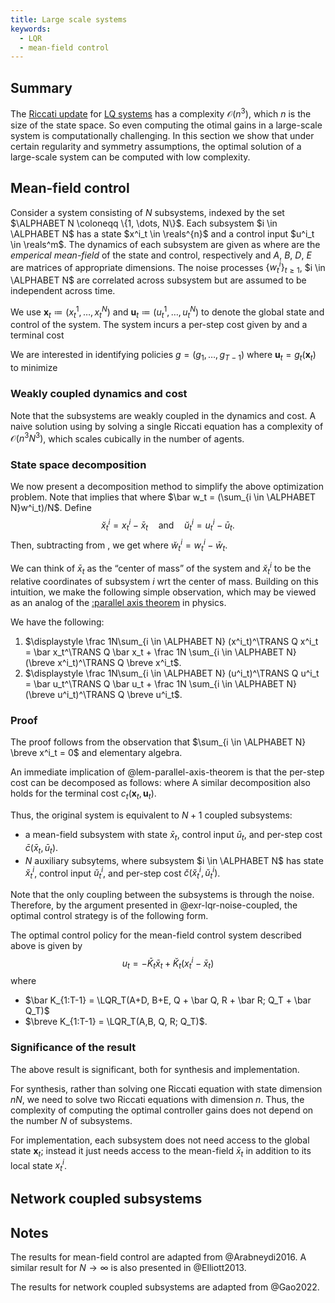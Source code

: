 ```yaml
---
title: Large scale systems
keywords:
  - LQR
  - mean-field control
---
```


:::{.callout-note icon=false appearance="simple"}
# <i class="bi bi-journal-text text-primary"></i> Summary
The [Riccati update] for [LQ systems] has a complexity $\mathcal O(n^3)$, which $n$ is the size of the state space. So even computing the otimal gains in a large-scale system is computationally challenging. In this section we show that under certain regularity and symmetry assumptions, the optimal solution of a large-scale system can be computed with low complexity. 
:::

[Riccati update]: lqr.qmd#def-Riccati-operator
[LQ systems]: lqr.qmd

## Mean-field control

Consider a system consisting of $N$ subsystems, indexed by the set $\ALPHABET N \coloneqq \{1, \dots, N\}$. Each subsystem $i \in \ALPHABET N$ has a state $x^i_t \in \reals^{n}$ and a control input $u^i_t \in \reals^m$. The dynamics of each subsystem are given as
\begin{equation}\label{eq:dynamics}
  x^i_{t+1} = A x^i_t + B u^i_t + D \bar x_t + E \bar u_t + w^i_t
\end{equation}
where 
\begin{equation}
  \bar x_t \coloneqq \frac 1N \sum_{i \in \ALPHABET N} x^i_t
  \quad\text{and}\quad
  \bar u_t \coloneqq \frac 1N \sum_{i \in \ALPHABET N} u^i_t
\end{equation}
are the _emperical mean-field_ of the state and control, respectively and $A$, $B$, $D$, $E$ are matrices of appropriate dimensions. The noise processes $\{w^i_t\}_{t \ge 1}$, $i \in \ALPHABET N$ are correlated across subsystem but are assumed to be independent across time. 

We use $\pmb x_t \coloneqq (x^1_t, \dots, x^N_t)$ and $\pmb u_t \coloneqq(u^1_t, \dots, u^N_t)$ to denote the global state and control of the system. The system incurs a per-step cost given by
\begin{equation}\label{eq:mf-cost}
  c(\pmb x_t, \pmb u_t) = 
  \bar x_t^\TRANS \bar Q \bar x_t + \bar u_t^\TRANS \bar R \bar u_t
  +
  \frac 1N \sum_{i \in \ALPHABET N}
  \bigl[
  (x^i_t)^\TRANS Q x^i_t + (u^i_t)^\TRANS R u^i_t
  \bigr]
\end{equation}
and a terminal cost
\begin{equation}\label{eq:mf-cost-T}
  c_T(\pmb x_T) = 
  \bar x_T^\TRANS \bar Q_T \bar x_T 
  +
  \frac 1N \sum_{i \in \ALPHABET N}
  (x^i_T)^\TRANS Q_T x^i_T 
\end{equation}

We are interested in identifying policies $g = (g_1, \dots, g_{T-1})$ where $\pmb u_t = g_t(\pmb x_t)$ to minimize
\begin{equation}\label{eq:performance}
  J(g) = \EXP^g\biggl[\sum_{t=1}^{T-1} c(\pmb x_t, \pmb u_t) + c_T(\pmb x_T)
  \biggr]
\end{equation}

:::{.callout-warning}
### Weakly coupled dynamics and cost

Note that the subsystems are weakly coupled in the dynamics and cost. A naive solution using by solving a single Riccati equation has a complexity of $\mathcal O(n^3 N^3)$, which scales cubically in the number of agents.
:::

### State space decomposition

We now present a decomposition method to simplify the above optimization problem. Note that \eqref{eq:dynamics} implies that
\begin{equation}\label{eq:mf-dynamics}
  \bar x_t = (A + D) \bar x_t + (B + E) \bar u_t + \bar w_t
\end{equation}
where $\bar w_t = (\sum_{i \in \ALPHABET N}w^i_t)/N$. Define
$$
  \breve x^i_t = x^i_t - \bar x_t
  \quad\text{and}\quad
  \breve u^i_t = u^i_t - \bar u_t.
$$
Then, subtracting \eqref{eq:mf-dynamics} from \eqref{eq:dynamics}, we get
\begin{equation}\label{eq:breve-dynamics}
  \breve x^i_t = A \breve x^i_t + B \breve u^i_t + \breve w^i_t
\end{equation}
where $\breve w^i_t = w^i_t - \bar w_t$. 

We can think of $\bar x_t$ as the "center of mass" of the system and $\breve x^i_t$ to be the relative coordinates of subsystem $i$ wrt the center of mass. Building on this intuition, we make the following simple observation, which may be viewed as an analog of the [:parallel axis theorem](https://en.wikipedia.org/wiki/Parallel_axis_theorem) in physics.

:::{#lem-parallel-axis-theorem}
We have the following:

1. $\displaystyle \frac 1N\sum_{i \in \ALPHABET N} (x^i_t)^\TRANS Q x^i_t
   = 
   \bar x_t^\TRANS Q \bar x_t
   +
   \frac 1N \sum_{i \in \ALPHABET N} (\breve x^i_t)^\TRANS Q \breve x^i_t$.
2. $\displaystyle \frac 1N\sum_{i \in \ALPHABET N} (u^i_t)^\TRANS Q u^i_t
   = 
   \bar u_t^\TRANS Q \bar u_t
   +
   \frac 1N \sum_{i \in \ALPHABET N} (\breve u^i_t)^\TRANS Q \breve u^i_t$.
:::
:::{.callout-note collapse="false"}
### Proof
The proof follows from the observation that $\sum_{i \in \ALPHABET N} \breve x^i_t = 0$ and elementary algebra.
:::

An immediate implication of @lem-parallel-axis-theorem is that the per-step cost can be decomposed as follows:
\begin{equation}
  c(\pmb x_t, \pmb u_t) = \bar c(\bar x_t, \bar u_t) + 
  \frac 1N \sum_{i \in \ALPHABET N} \breve c^i(\breve x^i_t, \breve u^i_t)
\end{equation}
where
\begin{align*}
  \bar c(\bar x_t, \bar u_t) &=
  \bar x_t^\TRANS (Q + \bar Q) \bar x_t + \bar u_t^\TRANS (R + \bar R) \bar u_t,
  \notag \\
  \breve c^i(\breve x^i_t, \breve u^i_t) &=
   \frac 1N \sum_{i \in \ALPHABET N}
   \bigl[
    (\breve x^i_t)^\TRANS Q \breve x^i_t
    +
    (\breve u^i_t)^\TRANS Q \breve u^i_t
  \bigr].
\end{align*}
A similar decomposition also holds for the terminal cost $c_t(\pmb x_t, \pmb u_t)$. 

Thus, the original system is equivalent to $N+1$ coupled subsystems: 

- a mean-field subsystem with state $\bar x_t$, control input $\bar u_t$, and per-step cost $\bar c(\bar x_t, \bar u_t)$.
- $N$ auxiliary subsytems, where subsystem $i \in \ALPHABET N$ has state $\breve x^i_t$, control input $\breve u^i_t$, and per-step cost $\breve c(\breve x^i_t, \breve u^i_t)$.

Note that the only coupling between the subsystems is through the noise. Therefore, by the argument presented in @exr-lqr-noise-coupled, the optimal control strategy is of the following form.

:::{#prp-mf-control}
  The optimal control policy for the mean-field control system described above is given by
  $$
    u_t = - \bar K_t \bar x_t + \breve K_t (x^i_t - \bar x_t)
  $$
  where 

  - $\bar K_{1:T-1} = \LQR_T(A+D, B+E, Q + \bar Q, R + \bar R; Q_T + \bar Q_T)$
  - $\breve K_{1:T-1} = \LQR_T(A,B, Q, R; Q_T)$.
:::

:::{.callout-important}
### Significance of the result

The above result is significant, both for synthesis and implementation. 

For synthesis, rather than solving one Riccati equation with state dimension $nN$, we need to solve two Riccati equations with dimension $n$. Thus, the complexity of computing the optimal controller gains does not depend on the number $N$ of subsystems.

For implementation, each subsystem does not need access to the global state $\pmb x_t$; instead it just needs access to the mean-field $\bar x_t$ in addition to its local state $x^i_t$. 
:::

## Network coupled subsystems

## Notes {-}

The results for mean-field control are adapted from @Arabneydi2016. A similar result for $N \to \infty$ is also presented in @Elliott2013. 

The results for network coupled subsystems are adapted from @Gao2022.


